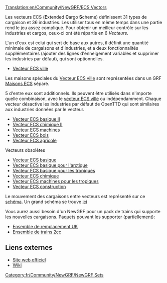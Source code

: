 [[Translation:en/Community/NewGRF/ECS Vectors]]


{{fr/Community/NewGRF/Infobox NewGRF|nomEnsemble= Vecteurs ECS
|captureEcran=
|artiste= George, les autres
|codeur= George
|focus= Industrie
|homepage= george.zernebok.net/newgrf/downloads.html
|homepagename= Téléchargement de nouveaux graphismes
|copyright= [http://creativecommons.org/licenses/by-nc-nd/3.0/ cc-by-nc-nd]
}}
Les vecteurs ECS ('''E'''xtended '''C'''argo '''S'''cheme) définissent 31 types de cargaison et 36 industries. Les utiliser tous en même temps dans une partie rend le jeu assez compliqué. Pour obtenir un meilleur contrôle sur les industries et cargos, ceux-ci ont été répartis en 6 ''Vecteurs''.

L'un d'eux est celui qui sert de base aux autres, il définit une quantité minimale de cargaisons et d'industries, et a deux fonctionnalités supplémentaires (ajouter des lignes d'enneigement variables et supprimer les industries par défaut), qui sont optionnelles.

* [[fr/Vecteur ECS ville|Vecteur ECS ville]] 
Les maisons spéciales du [[fr/Vecteur ECS ville|Vecteur ECS ville]] sont représentées dans un GRF [[fr/Maisons ECS|Maisons ECS]] séparé.

5 d'entre eux sont additionnels. Ils peuvent être utilisés dans n'importe quelle combinaison, avec le [[fr/Vecteur ECS ville|vecteur ECS ville]] ou indépendamment. Chaque vecteur désactive les industries par défaut de OpenTTD qui sont similaires aux industries données par le vecteur.
* [[fr/Vecteur ECS basique II|Vecteur ECS basique II]] 
* [[fr/Vecteur ECS chimique II|Vecteur ECS chimique II]]
* [[fr/Vecteur ECS machines|Vecteur ECS machines]] 
* [[fr/Vecteur ECS bois|Vecteur ECS bois]]
* [[fr/Vecteur ECS agricole|Vecteur ECS agricole]]

Vecteurs obsolètes
* [[fr/Vecteur ECS basique|Vecteur ECS basique]] 
* [[fr/Vecteur ECS basique pour l'arctique|Vecteur ECS basique pour l'arctique]] 
* [[fr/Vecteur ECS basique pour les tropiques|Vecteur ECS basique pour les tropiques]]
* [[fr/Vecteur ECS chimique|Vecteur ECS chimique]]
* [[fr/Vecteur ECS machines pour les tropiques|Vecteur ECS machines pour les tropiques]]
* [[fr/Vecteur ECS construction|Vecteur ECS construction]]

Le mouvement des cargaisons entre vecteurs est représenté sur ce [http://george.zernebok.net/newgrf/newcargos/img/cargovectorsgeneral19.png schéma].
Un grand schéma se trouve [http://www.george.zernebok.net/newgrf/newcargos/img/cargovectors19.png ici]


Vous aurez aussi besoin d'un NewGRF pour un pack de trains qui supporte les nouvelles cargaisons.
Paquets pouvant les supporter (partiellement):
* [[fr/Community/NewGRF/Ensemble de remplacement UK|Ensemble de remplacement UK]]
* [[fr/Community/NewGRF/Ensemble de trains 2cc|Ensemble de trains 2cc]]

== Liens externes ==
* [http://george.zernebok.net/newgrf/downloads.html Site web officiel]
* [http://wiki.ttdpatch.net/tiki-index.php?page=ECSVectors Wiki]

[[Category:fr/Community/NewGRF/NewGRF Sets]]